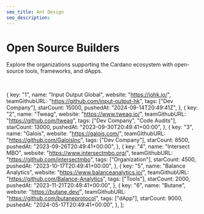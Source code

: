 ```yaml
---
seo_title: Ant Design
seo_description:
---
```


# Open Source Builders

Explore the organizations supporting the Cardano ecosystem with open-source tools, frameworks, and dApps.

<br />


  {
    key: "1",
    name: "Input Output Global",
    website: "https://iohk.io/",
    teamGithubURL: "https://github.com/input-output-hk",
    tags: ["Dev Company"],
    starCount: 15000,
    pushedAt: "2024-09-14T20:49:41Z",
  },
  {
    key: "2",
    name: "Tweag",
    website: "https://www.tweag.io/",
    teamGithubURL: "https://github.com/tweag",
    tags: ["Dev Company", "Code Audits"],
    starCount: 13000,
    pushedAt: "2023-09-30T20:49:41+00:00",
  },
  {
    key: "3",
    name: "Galois",
    website: "https://galois.com/",
    teamGithubURL: "https://github.com/GaloisInc",
    tags: ["Dev Company"],
    starCount: 8500,
    pushedAt: "2023-09-26T20:49:41+00:00",
  },
  {
    key: "4",
    name: "Intersect MBO",
    website: "https://www.intersectmbo.org/",
    teamGithubURL: "https://github.com/intersectmbo",
    tags: ["Organization"],
    starCount: 4500,
    pushedAt: "2023-10-17T20:49:41+00:00",
  },
  {
    key: "5",
    name: "Balance Analytics",
    website: "https://www.balanceanalytics.io/",
    teamGithubURL: "https://github.com/Balance-Analytics",
    tags: ["Tools"],
    starCount: 2000,
    pushedAt: "2023-11-21T20:49:41+00:00",
  },
  {
    key: "6",
    name: "Butane",
    website: "https://butane.dev/",
    teamGithubURL: "https://github.com/butaneprotocol",
    tags: ["dApp"],
    starCount: 9000,
    pushedAt: "2024-05-17T20:49:41+00:00",
  },
];

<OpenSourceBuildersTable data={data} />

<GithubAndStars teamGithubURL="https://github.com/input-output-hk" />

